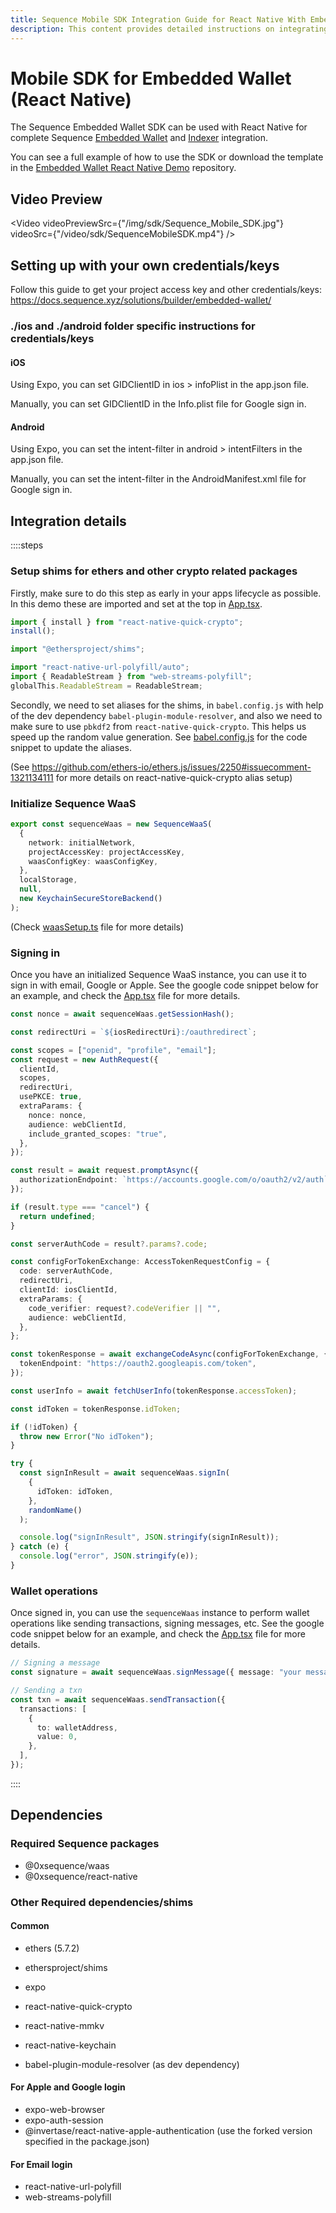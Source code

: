```yaml
---
title: Sequence Mobile SDK Integration Guide for React Native With Embedded Wallet and Indexer
description: This content provides detailed instructions on integrating the Sequence Embedded Wallet SDK with React Native for complete wallet and indexer integration.
---
```



# Mobile SDK for Embedded Wallet (React Native)

The Sequence Embedded Wallet SDK can be used with React Native for complete Sequence [Embedded Wallet](/solutions/wallets/embedded-wallet/overview) and [Indexer](/api/indexer/overview) integration.

You can see a full example of how to use the SDK or download the template in the [Embedded Wallet React Native Demo](https://github.com/0xsequence/demo-waas-react-native) repository.

## Video Preview


<Video
  videoPreviewSrc={"/img/sdk/Sequence_Mobile_SDK.jpg"}
  videoSrc={"/video/sdk/SequenceMobileSDK.mp4"}
/>


## Setting up with your own credentials/keys

Follow this guide to get your project access key and other credentials/keys: https://docs.sequence.xyz/solutions/builder/embedded-wallet/

### ./ios and ./android folder specific instructions for credentials/keys

#### iOS

Using Expo, you can set GIDClientID in ios > infoPlist in the app.json file.

Manually, you can set GIDClientID in the Info.plist file for Google sign in.

#### Android

Using Expo, you can set the intent-filter in android > intentFilters in the app.json file.

Manually, you can set the intent-filter in the AndroidManifest.xml file for Google sign in.

## Integration details

::::steps
### Setup shims for ethers and other crypto related packages

Firstly, make sure to do this step as early in your apps lifecycle as possible. In this demo these are imported and set at the top in [App.tsx](https://github.com/0xsequence/demo-waas-react-native/blob/main/App.tsx).

```ts
import { install } from "react-native-quick-crypto";
install();

import "@ethersproject/shims";

import "react-native-url-polyfill/auto";
import { ReadableStream } from "web-streams-polyfill";
globalThis.ReadableStream = ReadableStream;
```

Secondly, we need to set aliases for the shims, in `babel.config.js` with help of the dev dependency `babel-plugin-module-resolver`, and also we need to make sure to use `pbkdf2` from `react-native-quick-crypto`. This helps us speed up the random value generation. See [babel.config.js](https://github.com/0xsequence/demo-waas-react-native/blob/main/babel.config.js) for the code snippet to update the aliases.

(See https://github.com/ethers-io/ethers.js/issues/2250#issuecomment-1321134111 for more details on react-native-quick-crypto alias setup)

### Initialize Sequence WaaS

```ts
export const sequenceWaas = new SequenceWaaS(
  {
    network: initialNetwork,
    projectAccessKey: projectAccessKey,
    waasConfigKey: waasConfigKey,
  },
  localStorage,
  null,
  new KeychainSecureStoreBackend()
);
```

(Check [waasSetup.ts](https://github.com/0xsequence/demo-waas-react-native/blob/main/waasSetup.ts) file for more details)

### Signing in

Once you have an initialized Sequence WaaS instance, you can use it to sign in with email, Google or Apple. See the google code snippet below for an example, and check the [App.tsx](https://github.com/0xsequence/demo-waas-react-native/blob/main/App.tsx) file for more details.

```ts
const nonce = await sequenceWaas.getSessionHash();

const redirectUri = `${iosRedirectUri}:/oauthredirect`;

const scopes = ["openid", "profile", "email"];
const request = new AuthRequest({
  clientId,
  scopes,
  redirectUri,
  usePKCE: true,
  extraParams: {
    nonce: nonce,
    audience: webClientId,
    include_granted_scopes: "true",
  },
});

const result = await request.promptAsync({
  authorizationEndpoint: `https://accounts.google.com/o/oauth2/v2/auth`,
});

if (result.type === "cancel") {
  return undefined;
}

const serverAuthCode = result?.params?.code;

const configForTokenExchange: AccessTokenRequestConfig = {
  code: serverAuthCode,
  redirectUri,
  clientId: iosClientId,
  extraParams: {
    code_verifier: request?.codeVerifier || "",
    audience: webClientId,
  },
};

const tokenResponse = await exchangeCodeAsync(configForTokenExchange, {
  tokenEndpoint: "https://oauth2.googleapis.com/token",
});

const userInfo = await fetchUserInfo(tokenResponse.accessToken);

const idToken = tokenResponse.idToken;

if (!idToken) {
  throw new Error("No idToken");
}

try {
  const signInResult = await sequenceWaas.signIn(
    {
      idToken: idToken,
    },
    randomName()
  );

  console.log("signInResult", JSON.stringify(signInResult));
} catch (e) {
  console.log("error", JSON.stringify(e));
}
```

### Wallet operations

Once signed in, you can use the `sequenceWaas` instance to perform wallet operations like sending transactions, signing messages, etc. See the google code snippet below for an example, and check the [App.tsx](https://github.com/0xsequence/demo-waas-react-native/blob/main/App.tsx) file for more details.

```ts
// Signing a message
const signature = await sequenceWaas.signMessage({ message: "your message" });

// Sending a txn
const txn = await sequenceWaas.sendTransaction({
  transactions: [
    {
      to: walletAddress,
      value: 0,
    },
  ],
});
```
::::


## Dependencies

### Required Sequence packages

- @0xsequence/waas
- @0xsequence/react-native

### Other Required dependencies/shims

#### Common

- ethers (5.7.2)
- ethersproject/shims
- expo
- react-native-quick-crypto
- react-native-mmkv
- react-native-keychain

- babel-plugin-module-resolver (as dev dependency)

#### For Apple and Google login

- expo-web-browser
- expo-auth-session
- @invertase/react-native-apple-authentication (use the forked version specified in the package.json)

#### For Email login

- react-native-url-polyfill
- web-streams-polyfill


